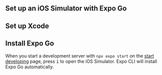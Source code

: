 
## Set up an iOS Simulator with Expo Go

## Set up Xcode

<XcodeInstructions />

## Install Expo Go

When you start a development server with `npx expo start` on the [start developing](/get-started/start-developing) page, press <kbd>i</kbd> to open the iOS Simulator. Expo CLI will install Expo Go automatically.
